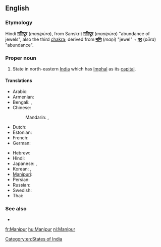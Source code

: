 ==English==
{{wikipedia}}

===Etymology===
Hindi '''[[मणिपूर]]''' (''maṇipūra''), from Sanskrit '''[[मणिपूर]]''' (''maṇipūra'') "abundance of jewels", also the third [[chakra]]; derived from '''[[मणि]]''' (''maṇi'') "jewel" + '''[[पूर]]''' (''pūra'') "abundance".

===Proper noun===
{{en-proper noun}}

# State in north-eastern [[India]] which has [[Imphal]] as its [[capital]].

====Translations====
{{trans-top|Manipur, India}}
* Arabic: {{t|ar|مانيبور|m|tr=manibuur}}
* Armenian: {{t-|hy|Մանիպուր|tr=Manipur}}
* Bengali: {{t|bn|মিণপুর|tr=miṇapura|sc=Beng|xs=Bengali}}, {{t|bn|মণিপুর|sc=Beng}}
* Chinese:
*: Mandarin: {{t|cmn|曼尼普爾邦|tr=Běndìzhìlǐ|sc=Hani}}, {{t|cmn|曼尼普尔邦|tr=Mànnípǔ'ěr-bāng|sc=Hani}}
* Dutch: {{t+|nl|Manipur}}
* Estonian: {{t-|et|Manipur}}
* French: {{t-|fr|Manipur}}
* German: {{t-|de|Manipur}}
{{trans-mid}}
* Hebrew: {{t|he|מאניפור}}
* Hindi: {{t|hi|मणिपूर|tr=maṇipūr|xs=Hindi}}
* Japanese: {{t|ja|マニプル州|tr=Manipuru-shū}}, {{t|ja|マニプル|tr=Manipuru}}
* Korean: {{t|ko|마니푸르 주|tr=Manipureu ju|sc=Hang}},  {{t|ko|마니푸르|tr=Manipureu|sc=Hang}}
* [[Manipuri]]: {{tø|mni|মণিপুর|tr=maṇipur}}
* Persian: {{t|fa|مانی‌پور|xs=Persian}}
* Russian: {{t|ru|Манипур|m|tr=Manipúr}}
* Swedish: {{t-|sv|Manipur}}
* Thai: {{t|th|รัฐมณีปุระ|tr=rát má-nee-bpù-rá}}
{{trans-bottom}}

===See also===
* {{list|en|states of India}}

[[Category:en:States of India]]

[[fr:Manipur]]
[[hu:Manipur]]
[[nl:Manipur]]